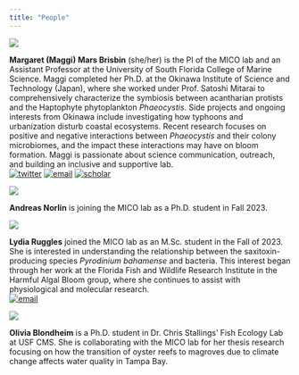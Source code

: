 ```yaml
---
title: "People"
---
```


::: {layout="[10,-2,30]" layout-valign="center"}
![](images/Maggi_headhex.png)



**Margaret (Maggi) Mars Brisbin** (she/her) is the PI of the MICO lab and an Assistant Professor at the University of South Florida College of Marine Science. Maggi completed her Ph.D. at the Okinawa Institute of Science and Technology (Japan), where she worked under Prof. Satoshi Mitarai to comprehensively characterize the symbiosis between acantharian protists and the Haptophyte phytoplankton *Phaeocystis*. Side projects and ongoing interests from Okinawa include investigating how typhoons and urbanization disturb coastal ecosystems. Recent research focuses on positive and negative interactions between *Phaeocystis* and their colony microbiomes, and the impact these interactions may have on bloom formation. Maggi is passionate about science communication, outreach, and building an inclusive and supportive lab.<br /> [![twitter](images/twitter.png)](https://twitter.com/MargaretBrisbin) [![email](images/email.png)](mailto:mmarsbrisbin@usf.com) [![scholar](images/scholar.png)](https://scholar.google.com/citations?user=cx44qVMAAAAJ&hl=en&oi=ao)


:::

::: {layout="[10,-2,30]" layout-valign="center"}
![](images/andreas_acanth.png)

**Andreas Norlin** is joining the MICO lab as a Ph.D. student in Fall 2023.
:::

::: {layout="[10,-2,30]" layout-valign="center"}
![](images/lydia.png)

**Lydia Ruggles** joined the MICO lab as an M.Sc. student in the Fall of 2023. She is interested in understanding the relationship between the saxitoxin-producing species *Pyrodinium bahamense* and bacteria. This interest began through her work at the Florida Fish and Wildlife Research Institute in the Harmful Algal Bloom group, where she continues to assist with physiological and molecular research.<br />
[![email](images/email.png)](mailto:lruggles@usf.com)

:::

::: {layout="[10,-2,30]" layout-valign="center"}
![](images/olivia_mangroves.png)

**Olivia Blondheim** is a Ph.D. student in Dr. Chris Stallings' Fish Ecology Lab at USF CMS. She is collaborating with the MICO lab for her thesis research focusing on how the transition of oyster reefs to magroves due to climate change affects water quality in Tampa Bay. 
:::
